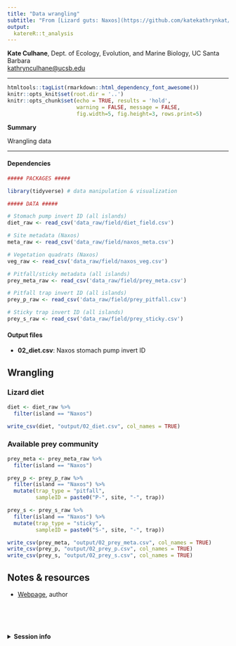 ```yaml
---
title: "Data wrangling"
subtitle: "From [Lizard guts: Naxos](https://github.com/katekathrynkat/lizard-guts-naxos)"
output:
  katereR::t_analysis
---
```


**Kate Culhane**, Dept. of Ecology, Evolution, and Marine Biology, UC Santa Barbara  
[kathrynculhane@ucsb.edu](kathrynculhane@ucsb.edu)
[<i class="fa fa-github"></i>](https://github.com/katekathrynkat/)
[<i class="fa fa-twitter"></i>](https://twitter.com/katekathrynkat/)

***

```r
htmltools::tagList(rmarkdown::html_dependency_font_awesome())
knitr::opts_knit$set(root.dir = '..')
knitr::opts_chunk$set(echo = TRUE, results = 'hold',
                      warning = FALSE, message = FALSE,
                      fig.width=5, fig.height=3, rows.print=5)
```

<div class = "summary">

**Summary**

Wrangling data 

</div>

***

#### Dependencies

```r

##### PACKAGES #####

library(tidyverse) # data manipulation & visualization

##### DATA #####

# Stomach pump invert ID (all islands)
diet_raw <- read_csv('data_raw/field/diet_field.csv')

# Site metadata (Naxos)
meta_raw <- read_csv('data_raw/field/naxos_meta.csv')

# Vegetation quadrats (Naxos)
veg_raw <- read_csv('data_raw/field/naxos_veg.csv')

# Pitfall/sticky metadata (all islands)
prey_meta_raw <- read_csv('data_raw/field/prey_meta.csv')

# Pitfall trap invert ID (all islands)
prey_p_raw <- read_csv('data_raw/field/prey_pitfall.csv')

# Sticky trap invert ID (all islands)
prey_s_raw <- read_csv('data_raw/field/prey_sticky.csv')

```

#### Output files

- **02_diet.csv**: Naxos stomach pump invert ID

## Wrangling

### Lizard diet

```r

diet <- diet_raw %>% 
  filter(island == "Naxos")

write_csv(diet, "output/02_diet.csv", col_names = TRUE)

```

### Available prey community

```r

prey_meta <- prey_meta_raw %>% 
  filter(island == "Naxos")

prey_p <- prey_p_raw %>% 
  filter(island == "Naxos") %>% 
  mutate(trap_type = "pitfall",
         sampleID = paste0("P-", site, "-", trap))

prey_s <- prey_s_raw %>% 
  filter(island == "Naxos") %>% 
  mutate(trap_type = "sticky",
         sampleID = paste0("S-", site, "-", trap))

write_csv(prey_meta, "output/02_prey_meta.csv", col_names = TRUE)
write_csv(prey_p, "output/02_prey_p.csv", col_names = TRUE)
write_csv(prey_s, "output/02_prey_s.csv", col_names = TRUE)

```


## Notes & resources

- [Webpage](link), author

<br>
<br>
<br>

<details><summary>**Session info**</summary>
```r
devtools::session_info()
```
</details>

